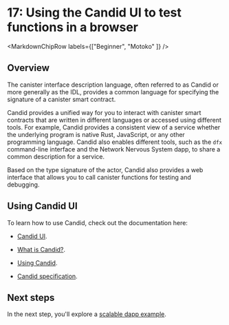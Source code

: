 
# 17: Using the Candid UI to test functions in a browser

<MarkdownChipRow labels={["Beginner", "Motoko" ]} />


## Overview
The canister interface description language, often referred to as Candid or more generally as the IDL, provides a common language for specifying the signature of a canister smart contract.

Candid provides a unified way for you to interact with canister smart contracts that are written in different languages or accessed using different tools.
For example, Candid provides a consistent view of a service whether the underlying program is native Rust, JavaScript, or any other programming language. 
Candid also enables different tools, such as the `dfx` command-line interface and the Network Nervous System dapp, to share a common description for a service.

Based on the type signature of the actor, Candid also provides a web interface that allows you to call canister functions for testing and debugging.

## Using Candid UI

To learn how to use Candid, check out the documentation here:

- [Candid UI](/docs/current/developer-docs/smart-contracts/candid/index).

- [What is Candid?](/docs/current/developer-docs/smart-contracts/candid/candid-concepts).

- [Using Candid](/docs/current/developer-docs/smart-contracts/candid/candid-howto).

- [Candid specification](https://github.com/dfinity/candid/blob/master/spec/Candid.md).

## Next steps

In the next step, you'll explore a [scalable dapp example](/docs/current/developer-docs/backend/motoko/scalability-cancan).
